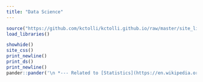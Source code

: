 ```yaml
---
title: "Data Science"
---
```


```r
source("https://github.com/kctolli/kctolli.github.io/raw/master/site_libs/site.R")
load_libraries()
```

```r
showhide()
site_css()
print_newline()
print_ds()
print_newline()
pander::pander('\n *--- Related to [Statistics](https://en.wikipedia.org/wiki/Statistics), [Data Analytics](https://en.wikipedia.org/wiki/Data_analysis), [Software Development](https://en.wikipedia.org/wiki/Software_development), [Computer Science](https://en.wikipedia.org/wiki/Computer_science), and [Machine Learning](https://en.wikipedia.org/wiki/Machine_learning).*')
```